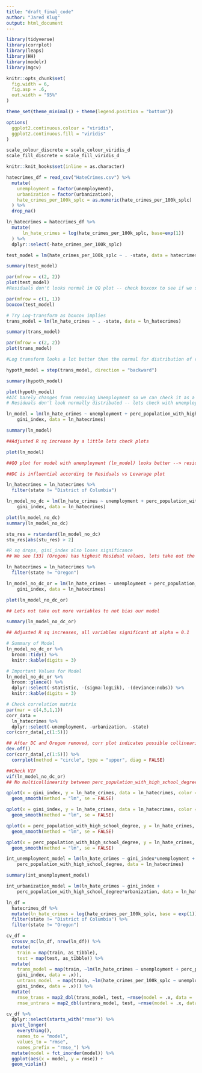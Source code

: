 ```yaml
---
title: "draft_final_code"
author: "Jared Klug"
output: html_document
---
```


```r
library(tidyverse)
library(corrplot)
library(leaps)
library(HH)
library(modelr)
library(mgcv)

knitr::opts_chunk$set(
  fig.width = 6,
  fig.asp = .6,
  out.width = "95%"
)

theme_set(theme_minimal() + theme(legend.position = "bottom"))

options(
  ggplot2.continuous.colour = "viridis",
  ggplot2.continuous.fill = "viridis"
)

scale_colour_discrete = scale_colour_viridis_d
scale_fill_discrete = scale_fill_viridis_d

knitr::knit_hooks$set(inline = as.character)
```

```r
hatecrimes_df = read_csv("HateCrimes.csv") %>% 
  mutate(
    unemployment = factor(unemployment),
    urbanization = factor(urbanization),
    hate_crimes_per_100k_splc = as.numeric(hate_crimes_per_100k_splc)
  ) %>% 
  drop_na()

ln_hatecrimes = hatecrimes_df %>% 
  mutate(
      ln_hate_crimes = log(hate_crimes_per_100k_splc, base=exp(1))
  ) %>% 
  dplyr::select(-hate_crimes_per_100k_splc)
```

```r
test_model = lm(hate_crimes_per_100k_splc ~ . -state, data = hatecrimes_df)

summary(test_model)

par(mfrow = c(2, 2))
plot(test_model)
#Residuals don't looks normal in QQ plot -- check boxcox to see if we should transform

par(mfrow = c(1, 1))
boxcox(test_model)

# Try Log-transform as boxcox implies
trans_model = lm(ln_hate_crimes ~ . -state, data = ln_hatecrimes)

summary(trans_model)

par(mfrow = c(2, 2))
plot(trans_model)

#Log transform looks a lot better than the normal for distribution of residuals
```

```r
hypoth_model = step(trans_model, direction = "backward")

summary(hypoth_model)

plot(hypoth_model)
#AIC barely changes from removing Unemployment so we can check it as a covariate lets compare both
# Residuals don't look normally distributed -- lets check with unemployment

ln_model = lm(ln_hate_crimes ~ unemployment + perc_population_with_high_school_degree + 
    gini_index, data = ln_hatecrimes)

summary(ln_model)

##Adjusted R sq increase by a little lets check plots

plot(ln_model)

##QQ plot for model with unemployment (ln_model) looks better --> residuals have more normal distritubtion
```

```r
##DC is influential according to Residuals vs Levarage plot

ln_hatecrimes = ln_hatecrimes %>% 
  filter(state != "District of Columbia")

ln_model_no_dc = lm(ln_hate_crimes ~ unemployment + perc_population_with_high_school_degree + 
    gini_index, data = ln_hatecrimes)

plot(ln_model_no_dc)
summary(ln_model_no_dc)

stu_res = rstandard(ln_model_no_dc)
stu_res[abs(stu_res) > 2]

#R sq drops, gini_index also loses significance
## We see [33] (Oregon) has highest Residual values, lets take out the outlier

ln_hatecrimes = ln_hatecrimes %>% 
  filter(state != "Oregon")

ln_model_no_dc_or = lm(ln_hate_crimes ~ unemployment + perc_population_with_high_school_degree + 
    gini_index, data = ln_hatecrimes)

plot(ln_model_no_dc_or)

## Lets not take out more variables to not bias our model

summary(ln_model_no_dc_or)

## Adjusted R sq increases, all variables significant at alpha = 0.1

# Summary of Model
ln_model_no_dc_or %>% 
  broom::tidy() %>% 
  knitr::kable(digits = 3) 

# Important Values for Model
ln_model_no_dc_or %>% 
  broom::glance() %>% 
  dplyr::select(-statistic, -(sigma:logLik), -(deviance:nobs)) %>% 
  knitr::kable(digits = 3)

# Check correlation matrix
par(mar = c(4,5,1,1))
corr_data = 
  ln_hatecrimes %>% 
  dplyr::select(-unemployment, -urbanization, -state)
cor(corr_data[,c(1:5)])

## After DC and Oregon removed, corr plot indicates possible collinearity between gini_index and perc_population_with_high_school_degree
dev.off()
cor(corr_data[,c(1:5)]) %>%  
  corrplot(method = "circle", type = "upper", diag = FALSE)

##Check VIF
vif(ln_model_no_dc_or)
## No multicollinearity between perc_population_with_high_school_degree and gini_index
```

```r
qplot(x = gini_index, y = ln_hate_crimes, data = ln_hatecrimes, color = unemployment) +
  geom_smooth(method = "lm", se = FALSE)

qplot(x = gini_index, y = ln_hate_crimes, data = ln_hatecrimes, color = urbanization) +
  geom_smooth(method = "lm", se = FALSE)

qplot(x = perc_population_with_high_school_degree, y = ln_hate_crimes, data = ln_hatecrimes, color = unemployment) +
  geom_smooth(method = "lm", se = FALSE)

qplot(x = perc_population_with_high_school_degree, y = ln_hate_crimes, data = ln_hatecrimes, color = urbanization) +
  geom_smooth(method = "lm", se = FALSE)

int_unemployment_model = lm(ln_hate_crimes ~ gini_index*unemployment + 
    perc_population_with_high_school_degree, data = ln_hatecrimes)

summary(int_unemployment_model)

int_urbanization_model = lm(ln_hate_crimes ~ gini_index + 
    perc_population_with_high_school_degree*urbanization, data = ln_hatecrimes)
```


```r
ln_df = 
  hatecrimes_df %>% 
  mutate(ln_hate_crimes = log(hate_crimes_per_100k_splc, base = exp(1))) %>% 
  filter(state != "District of Columbia") %>% 
  filter(state != "Oregon")

cv_df = 
  crossv_mc(ln_df, nrow(ln_df)) %>% 
  mutate(
    train = map(train, as_tibble),
    test = map(test, as_tibble)) %>% 
  mutate(
    trans_model = map(train, ~lm(ln_hate_crimes ~ unemployment + perc_population_with_high_school_degree + 
    gini_index, data = .x)),
    untrans_model  = map(train, ~lm(hate_crimes_per_100k_splc ~ unemployment + perc_population_with_high_school_degree + 
    gini_index, data = .x))) %>% 
  mutate(
    rmse_trans = map2_dbl(trans_model, test, ~rmse(model = .x, data = .y)),
    rmse_untrans = map2_dbl(untrans_model, test, ~rmse(model = .x, data = .y)))

cv_df %>% 
  dplyr::select(starts_with("rmse")) %>% 
  pivot_longer(
    everything(),
    names_to = "model", 
    values_to = "rmse",
    names_prefix = "rmse_") %>% 
  mutate(model = fct_inorder(model)) %>% 
  ggplot(aes(x = model, y = rmse)) + 
  geom_violin()
```

